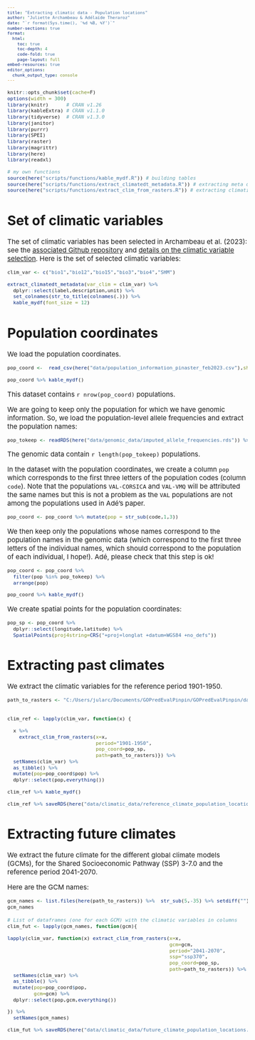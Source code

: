 ```yaml
---
title: "Extracting climatic data - Population locations"
author: "Juliette Archambeau & Adélaïde Theraroz"
date: "`r format(Sys.time(), '%d %B, %Y')`"
number-sections: true
format: 
  html:
    toc: true
    toc-depth: 4
    code-fold: true
    page-layout: full
embed-resources: true
editor_options: 
  chunk_output_type: console
---
```


<style type="text/css">
body {
   font-size: 15px;
}
code.r{
  font-size: 11px;
}
pre {
  font-size: 11px
}

table {
  font-size: 10px
}
</style>

```r
knitr::opts_chunk$set(cache=F)
options(width = 300)
library(knitr)      # CRAN v1.26
library(kableExtra) # CRAN v1.1.0
library(tidyverse)  # CRAN v1.3.0
library(janitor)
library(purrr)
library(SPEI)
library(raster)
library(magrittr)
library(here)
library(readxl)

# my own functions
source(here("scripts/functions/kable_mydf.R")) # building tables
source(here("scripts/functions/extract_climatedt_metadata.R")) # extracting meta data of the climatic variables in ClimateDT
source(here("scripts/functions/extract_clim_from_rasters.R")) # extracting climatic values from rasters
```

# Set of climatic variables

The set of climatic variables has been selected in Archambeau et al. (2023): see the [associated Github repository](https://github.com/JulietteArchambeau/GOPredEvalPinpin) and [details on the climatic variable selection](https://juliettearchambeau.github.io/GOPredEvalPinpin/0_FormattingPopulationCoordinatesElevationClimateData.html). Here is the set of selected climatic variables:

```r
clim_var <- c("bio1","bio12","bio15","bio3","bio4","SHM")

extract_climatedt_metadata(var_clim = clim_var) %>% 
  dplyr::select(label,description,unit) %>% 
  set_colnames(str_to_title(colnames(.))) %>% 
  kable_mydf(font_size = 12)
```

# Population coordinates

We load the population coordinates.

```r
pop_coord <-  read_csv(here("data/population_information_pinaster_feb2023.csv"),show_col_types = FALSE)

pop_coord %>% kable_mydf()
```


This dataset contains `r nrow(pop_coord)` populations.

We are going to keep only the population for which we have genomic information. So, we load the population-level allele frequencies and extract the population names:

```r
pop_tokeep <- readRDS(here("data/genomic_data/imputed_allele_frequencies.rds")) %>% pull(pop)
```

The genomic data contain `r length(pop_tokeep)` populations.

In the dataset with the population coordinates, we create a column `pop` which corresponds to the first three letters of the population codes (column `code`). Note that the populations `VAL-CORSICA` and `VAL-VMQ` will be attributed the same names but this is not a problem as the `VAL` populations are not among the populations used in Adé's paper.

```r
pop_coord <- pop_coord %>% mutate(pop = str_sub(code,1,3))
```

We then keep only the populations whose names correspond to the population names in the genomic data (which correspond to the first three letters of the individual names, which should correspond to the population of each individual, I hope!). Adé, please check that this step is ok!

```r
pop_coord <- pop_coord %>% 
  filter(pop %in% pop_tokeep) %>% 
  arrange(pop)

pop_coord %>% kable_mydf()
```

We create spatial points for the population coordinates:

```r
pop_sp <- pop_coord %>% 
  dplyr::select(longitude,latitude) %>% 
  SpatialPoints(proj4string=CRS("+proj=longlat +datum=WGS84 +no_defs"))
```

# Extracting past climates

We extract the climatic variables for the reference period 1901-1950.

```r
path_to_rasters <- "C:/Users/jularc/Documents/GOPredEvalPinpin/GOPredEvalPinpin/data/ClimaticData/ClimateDTRasters/"
  
  
clim_ref <- lapply(clim_var, function(x) {
  
  x %>% 
    extract_clim_from_rasters(x=x,
                              period="1901-1950",
                              pop_coord=pop_sp,
                              path=path_to_rasters)}) %>% 
  setNames(clim_var) %>% 
  as_tibble() %>% 
  mutate(pop=pop_coord$pop) %>% 
  dplyr::select(pop,everything())

clim_ref %>% kable_mydf()

clim_ref %>% saveRDS(here("data/climatic_data/reference_climate_population_locations.rds"))
```

# Extracting future climates 

We extract the future climate for the different global climate models (GCMs), for the Shared Socioeconomic Pathway (SSP) 3-7.0 and the reference period 2041-2070. 

Here are the GCM names:

```r
gcm_names <- list.files(here(path_to_rasters)) %>%  str_sub(5,-35) %>% setdiff("")
gcm_names 
```


```r
# List of dataframes (one for each GCM) with the climatic variables in columns
clim_fut <- lapply(gcm_names, function(gcm){
  
lapply(clim_var, function(x) extract_clim_from_rasters(x=x, 
                                                       gcm=gcm, 
                                                       period="2041-2070", 
                                                       ssp="ssp370",
                                                       pop_coord=pop_sp,
                                                       path=path_to_rasters)) %>% 
  setNames(clim_var) %>% 
  as_tibble() %>% 
  mutate(pop=pop_coord$pop,
         gcm=gcm) %>% 
  dplyr::select(pop,gcm,everything())

}) %>% 
  setNames(gcm_names)

clim_fut %>% saveRDS(here("data/climatic_data/future_climate_population_locations.rds"))
```

